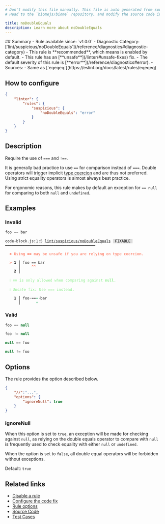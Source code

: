 ```yaml
---
# Don't modify this file manually. This file is auto generated from source, and you will lose your changes next time the website is built.
# Head to the `biomejs/biome` repository, and modify the source code in there.

title: noDoubleEquals
description: Learn more about noDoubleEquals
---
```


<Tabs>
<TabItem label="JavaScript (and super languages)" icon="seti:javascript">
## Summary
- Rule available since: `v1.0.0`
- Diagnostic Category: [`lint/suspicious/noDoubleEquals`](/reference/diagnostics#diagnostic-category)
- This rule is **recommended**, which means is enabled by default.
- This rule has an [**unsafe**](/linter/#unsafe-fixes) fix.
- The default severity of this rule is [**error**](/reference/diagnostics#error).
- Sources: 
  - Same as [`eqeqeq`](https://eslint.org/docs/latest/rules/eqeqeq)

## How to configure
```json title="biome.json"
{
	"linter": {
		"rules": {
			"suspicious": {
				"noDoubleEquals": "error"
			}
		}
	}
}

```
## Description
Require the use of `===` and `!==`.

It is generally bad practice to use `==` for comparison instead of
`===`. Double operators will trigger implicit [type coercion](https://developer.mozilla.org/en-US/docs/Glossary/Type_coercion)
and are thus not preferred. Using strict equality operators is almost
always best practice.

For ergonomic reasons, this rule makes by default an exception for `== null` for
comparing to both `null` and `undefined`.

## Examples

### Invalid

```js
foo == bar
```

<pre class="language-text"><code class="language-text">code-block.js:1:5 <a href="https://biomejs.dev/linter/rules/no-double-equals">lint/suspicious/noDoubleEquals</a> <span style="color: #000; background-color: #ddd;"> FIXABLE </span> ━━━━━━━━━━━━━━━━━━━━━━━━━━━━━━━━━━━━━━━━━<br /><br />  <strong><span style="color: Tomato;">✖</span></strong> <span style="color: Tomato;">Using </span><span style="color: Tomato;"><strong>==</strong></span><span style="color: Tomato;"> may be unsafe if you are relying on type coercion.</span><br />  <br />  <strong><span style="color: Tomato;">&gt;</span></strong> <strong>1 │ </strong>foo == bar<br />   <strong>   │ </strong>    <strong><span style="color: Tomato;">^</span></strong><strong><span style="color: Tomato;">^</span></strong><br />    <strong>2 │ </strong><br />  <br />  <strong><span style="color: lightgreen;">ℹ</span></strong> <span style="color: lightgreen;"><strong>==</strong></span><span style="color: lightgreen;"> is only allowed when comparing against </span><span style="color: lightgreen;"><strong>null</strong></span><span style="color: lightgreen;">.</span><br />  <br />  <strong><span style="color: lightgreen;">ℹ</span></strong> <span style="color: lightgreen;">Unsafe fix</span><span style="color: lightgreen;">: </span><span style="color: lightgreen;">Use </span><span style="color: lightgreen;"><strong>===</strong></span><span style="color: lightgreen;"> instead.</span><br />  <br />  <strong>  1 │ </strong>foo<span style="opacity: 0.8;">·</span>==<span style="color: MediumSeaGreen;">=</span><span style="opacity: 0.8;">·</span>bar<br />  <strong>    │ </strong>      <span style="color: MediumSeaGreen;">+</span>    <br /></code></pre>

### Valid

```js
foo == null
```

```js
foo != null
```

```js
null == foo
```

```js
null != foo
```

## Options

The rule provides the option described below.

```json
{
    "//":"...",
    "options": {
        "ignoreNull": true
    }
}
```

### ignoreNull

When this option is set to `true`, an exception will be made for checking against `null`,
as relying on the double equals operator to compare with `null` is frequently used to check
equality with either `null` or `undefined`.

When the option is set to `false`, all double equal operators will be forbidden without
exceptions.

Default: `true`

## Related links

- [Disable a rule](/linter/#disable-a-rule)
- [Configure the code fix](/linter#configure-the-code-fix)
- [Rule options](/linter/#rule-options)
- [Source Code](https://github.com/biomejs/biome/blob/main/crates/biome_js_analyze/src/lint/suspicious/no_double_equals.rs)
- [Test Cases](https://github.com/biomejs/biome/blob/main/crates/biome_js_analyze/tests/specs/suspicious/noDoubleEquals)

</TabItem>
</Tabs>


